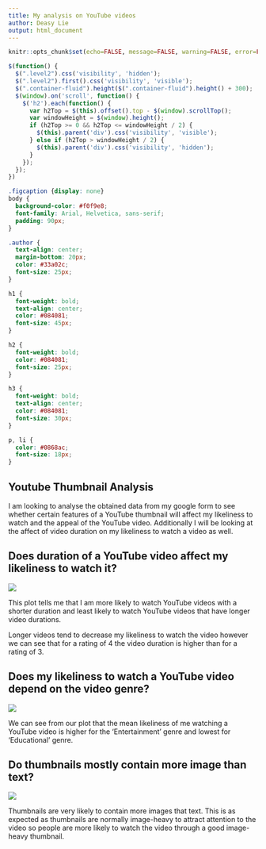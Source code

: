 ```yaml
---
title: My analysis on YouTube videos
author: Deasy Lie
output: html_document
---
```


<script src="https://code.jquery.com/jquery-3.7.1.min.js" integrity="sha256-/JqT3SQfawRcv/BIHPThkBvs0OEvtFFmqPF/lYI/Cxo=" crossorigin="anonymous"></script>

```r
knitr::opts_chunk$set(echo=FALSE, message=FALSE, warning=FALSE, error=FALSE)
```

```js
$(function() {
  $(".level2").css('visibility', 'hidden');
  $(".level2").first().css('visibility', 'visible');
  $(".container-fluid").height($(".container-fluid").height() + 300);
  $(window).on('scroll', function() {
    $('h2').each(function() {
      var h2Top = $(this).offset().top - $(window).scrollTop();
      var windowHeight = $(window).height();
      if (h2Top >= 0 && h2Top <= windowHeight / 2) {
        $(this).parent('div').css('visibility', 'visible');
      } else if (h2Top > windowHeight / 2) {
        $(this).parent('div').css('visibility', 'hidden');
      }
    });
  });
})
```

```css
.figcaption {display: none}
body {
  background-color: #f0f9e8;
  font-family: Arial, Helvetica, sans-serif;
  padding: 90px;
}

.author {
  text-align: center;
  margin-bottom: 20px;
  color: #33a02c;
  font-size: 25px;
}

h1 {
  font-weight: bold;
  text-align: center;
  color: #084081;
  font-size: 45px;
}

h2 {
  font-weight: bold;
  color: #084081;
  font-size: 25px;
}

h3 {
  font-weight: bold;
  text-align: center;
  color: #084081;
  font-size: 30px;
}

p, li {
  color: #0868ac;
  font-size: 18px;
}


```

## Youtube Thumbnail Analysis

I am looking to analyse the obtained data from my google form to see whether certain features of a YouTube thumbnail will affect my likeliness to watch and the appeal of the YouTube video. Additionally I will be looking at the affect of video duration on my likeliness to watch a video as well.

## Does duration of a YouTube video affect my likeliness to watch it?

![](plot1.png)

This plot tells me that I am more likely to watch YouTube videos with a shorter duration and least likely to watch YouTube videos that have longer video durations.

Longer videos tend to decrease my likeliness to watch the video however we can see that for a rating of 4 the video duration is higher than for a rating of 3.

## Does my likeliness to watch a YouTube video depend on the video genre?

![](plot2.png)

We can see from our plot that the mean likeliness of me watching a YouTube video is higher for the 'Entertainment' genre and lowest for 'Educational' genre.

## Do thumbnails mostly contain more image than text?

![](plot3.png)

Thumbnails are very likely to contain more images that text. This is as expected as thumbnails are normally image-heavy to attract attention to the video so people are more likely to watch the video through a good image-heavy thumbnail.

